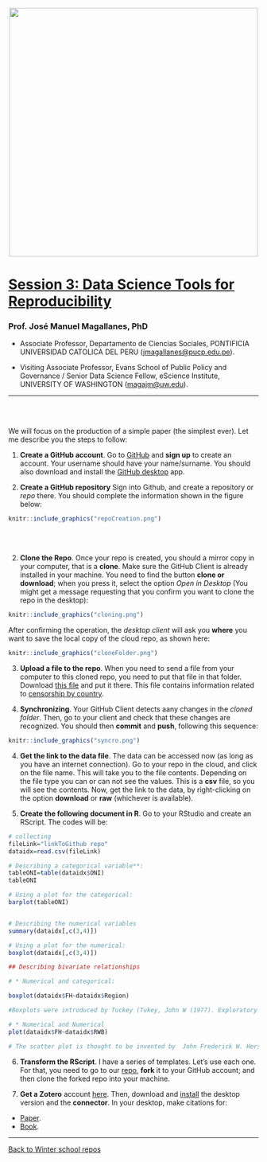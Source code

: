 
<br> 
<center><img src="https://i.imgur.com/hkb7Bq7.png" width="500"></center>

# [Session 3: Data Science Tools for Reproducibility](https://github.com/eScienceWinterSchool/Reproducibility)

### Prof. José Manuel Magallanes, PhD

* Associate Professor, Departamento de Ciencias Sociales, PONTIFICIA UNIVERSIDAD CATOLICA DEL PERU ([jmagallanes@pucp.edu.pe](mailto:jmagallanes@pucp.edu.pe)).

* Visiting Associate Professor, Evans School of Public Policy and Governance / Senior Data Science Fellow, eScience Institute, UNIVERSITY OF WASHINGTON ([magajm@uw.edu](mailto:magajm@uw.edu)).

_____


<br></br>

We will focus on the production of a simple paper (the simplest ever). Let me describe you the steps to follow:

1. **Create a GitHub account**. Go to [GitHub](https://github.com/) and **sign up** to create an account. Your username should have your name/surname. You should also download and install the [GitHub desktop](https://desktop.github.com/) app.

2. **Create a GitHub repository** Sign into Github, and create a repository or _repo_ there. You should complete the information shown in the figure below:


```r
knitr::include_graphics("repoCreation.png")
```

<br>
<br>


2. **Clone the Repo**. Once your repo is created, you should a mirror copy in your computer, that is a **clone**. Make sure the GitHub Client is already installed in your machine. You need to find the button **clone or download**; when you press it, select the option _Open in Desktop_ (You might get a message requesting that you confirm you want to clone the repo in the desktop):

```r
knitr::include_graphics("cloning.png")
```

After confirming the operation, the _desktop client_ will ask you **where** you want to save the local copy of the cloud repo, as shown here:

```r
knitr::include_graphics("cloneFolder.png")
```


3. **Upload a file to the repo**. When you need to send a file from your computer to this cloned repo, you need to put that file in that folder. Download [this file](https://app.box.com/s/bijhsk0ci2k06tpbxm8rqjlxh3br2gsk) and put it there. This file contains information related to [censorship by country](https://en.wikipedia.org/wiki/Censorship_by_country). 

4. **Synchronizing**. Your GitHub Client detects aany changes in the _cloned folder_. Then, go to your client and check that these changes are recognized. You should then **commit** and **push**, following this sequence:

```r
knitr::include_graphics("syncro.png")
```


4. **Get the link to the data file**. The data can be accessed now (as long as you have an internet connection). Go to your repo in the cloud, and click on the file name. This will take you to the file contents. Depending on the file type you can or can not see the values. This is a **csv** file, so you will see the contents. Now, get the link to the data, by right-clicking on the option **download** or **raw** (whichever is available).

5. **Create the following document in R**. Go to your RStudio and create an RScript. The codes will be:

    
```r
# collecting
fileLink="linkToGithub repo"
dataidx=read.csv(fileLink)

# Describing a categorical variable**:
tableONI=table(dataidx$ONI)
tableONI

# Using a plot for the categorical:
barplot(tableONI)


# Describing the numerical variables
summary(dataidx[,c(3,4)])

# Using a plot for the numerical:
boxplot(dataidx[,c(3,4)])

## Describing bivariate relationships

# * Numerical and categorical:

boxplot(dataidx$FH~dataidx$Region)

#Boxplots were introduced by Tuckey (Tukey, John W (1977). Exploratory Data Analysis. Addison-Wesley.)

# * Numerical and Numerical
plot(dataidx$FH~dataidx$RWB)

# The scatter plot is thought to be invented by  John Frederick W. Herschel according to this link: https://qz.com/1235712/the-origins-of-the-scatter-plot-data-visualizations-greatest-invention/

```


6. **Transform the RScript**. I have a series of templates. Let's use each one. For that, you need to go to our [repo](https://github.com/eScienceWinterSchool/Reproducibility), **fork** it to your GitHub account; and then clone the forked repo into your machine.

7. **Get a Zotero** account [here](https://www.zotero.org/user/register). Then, download and [install](https://www.zotero.org/download/) the desktop version and the **connector**. In your desktop, make citations for:
* [Paper](http://datavis.ca/papers/friendly-scat.pdf).
* [Book](https://www.amazon.com/Exploratory-Data-Analysis-Tukey-1977-01-01/dp/B019NER4VG/ref=sr_1_fkmr0_1?keywords=Tukey%2C+John+W+%281977%29.+Exploratory+Data+Analysis.+Addison-Wesley&qid=1580940897&sr=8-1-fkmr0).


_____

[Back to Winter school repos](https://github.com/eScienceWinterSchool)








